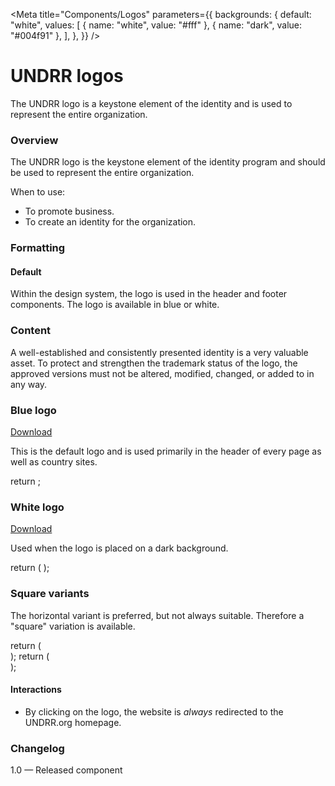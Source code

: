 

<Meta
  title="Components/Logos"
  parameters={{
    backgrounds: {
      default: "white",
      values: [
        { name: "white", value: "#fff" },
        { name: "dark", value: "#004f91" },
      ],
    },
  }}
/>

# UNDRR logos

The UNDRR logo is a keystone element of the identity and is used to represent the entire organization.

### Overview

The UNDRR logo is the keystone element of the identity program and should be used to represent the entire organization.

When to use:

- To promote business.
- To create an identity for the organization.

### Formatting

#### Default

Within the design system, the logo is used in the header and footer components. The logo is available in blue or white.

### Content

A well-established and consistently presented identity is a very valuable asset. To protect and strengthen the trademark status of the logo, the approved versions must not be altered, modified, changed, or added to in any way.

<Anchor storyId="foundation-logos--undrr-logo-blue"></Anchor>

<Anchor storyId="foundation-logos--undrr-logo-blue"></Anchor>

### Blue logo

[Download](images/undrr-logo-blue.svg)

This is the default logo and is used primarily in the header of every page as well as country sites.

<Canvas>
  <Story
    name="UNDRR logo - blue"
    parameters={{ backgrounds: { default: "white" } }}
  >
    return <Logo src={logo} alt={"UNDRR logo"}></Logo>;
  </Story>
</Canvas>

<Anchor storyId="foundation-logos--undrr-logo-white"></Anchor>

### White logo

[Download](images/undrr-logo-white.svg)

Used when the logo is placed on a dark background.

<Canvas>
  <Story
    name="UNDRR logo - white"
    parameters={{
      backgrounds: { default: "dark" },
      docs: {
        inlineStories: false,
        iframeHeight: "200px",
      },
    }}
  >
    return (
      <Logo src={logoWhite} alt={"UNDRR logo"}></Logo>
    );
  </Story>
</Canvas>

### Square variants

The horizontal variant is preferred, but not always suitable. Therefore a "square" variation is available.

<Canvas>
  <Story
    name="UNDRR logo square - blue"
    parameters={{
      backgrounds: { default: "white" },
      docs: {
        inlineStories: false,
      },
    }}
  >
    return (
    <div style={{ maxWidth: "200px" }}>
      <Logo src={logoSquare} alt={"UNDRR logo"}></Logo>
    </div>
    );
  </Story>
</Canvas>

<Canvas>
  <Story
    name="UNDRR logo square - white"
    parameters={{
      backgrounds: { default: "dark" },
      docs: {
        inlineStories: false,
      },
    }}
  >
    return (
    <div style={{ maxWidth: "200px" }}>
      <Logo src={logoSquareWhite} alt={"UNDRR logo"}></Logo>
    </div>
    );
  </Story>
</Canvas>

#### Interactions

- By clicking on the logo, the website is _always_ redirected to the UNDRR.org homepage.

### Changelog

1.0 — Released component
